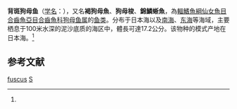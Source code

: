 {{Speciesbox 
| taxon = Synodus fuscus
| status = NE
| status_system = IUCN3.1
| authority = Tanaka, 1917<ref name='id5516'>{{cite web| url =http://www.bioinfo.cn/db05/BjdwSpecies.php?action=view&id=5516| title =背斑狗母鱼| work =中国动物物种编目数据库| publisher =中国科学院微生物研究所| author =中国科学院动物研究所| accessdate =2009-04-11| deadurl =yes| archiveurl =https://web.archive.org/web/20160305061812/http://www.bioinfo.cn/db05/BjdwSpecies.php?action=view&id=5516| archivedate =2016-03-05}}</ref>
}}

'''背斑狗母鱼'''（[[学名|学名]]：{{lang|la|'''''Synodus fuscus'''''}}），又名'''褐狗母魚'''、'''狗母梭'''、'''錦鱗蜥魚'''，為[[輻鰭魚綱|輻鰭魚綱]][[仙女魚目|仙女魚目]][[合齒魚亞目|合齒魚亞目]][[合齒魚科|合齒魚科]][[狗母鱼属|狗母鱼属]]的[[鱼类|鱼类]]。分布于日本海以及[[南海|南海]]、[[东海|东海]]等海域，主要栖息于100米水深的泥沙底质的海区中，體長可達17.2公分。该物种的模式产地在日本海。<ref name='id5516'/>

== 参考文献 ==
{{reflist}}
{{Taxonbar}}

[[Category:狗母鱼属|fuscus]]
[[Category:1917年描述的鱼类|S]]
